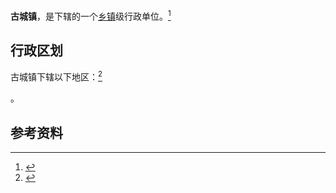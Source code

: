 {{中国乡级行政区|37/16/24/102/000|位置图文件名=Gucheng Town in Zhanhua District.png|位置图描述={{PAGENAME}}在沾化区的位置}}

'''古城镇'''，是{{PRC admin/fullname|37/16/24/102/000|3}}下辖的一个[[乡镇|乡镇]]级行政单位。<ref>{{PRC admin/ref sgc|{{PRC admin/parent|37/16/24/102/000}}}}</ref>

== 行政区划 ==

古城镇下辖以下地区：<ref>{{PRC admin/ref sgc|37/16/24/102/000}}</ref>

{{PRC admin/children|37/16/24/102/000}}。

== 参考资料 ==

{{reflist}}

{{行政区划小作品}}
{{PRC admin/navcat|37/16/24/102/000}}